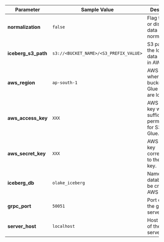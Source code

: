 
| Parameter         | Sample Value                                   | Description                                                                                             |
|-------------------|------------------------------------------------|---------------------------------------------------------------------------------------------------------|
| **normalization** | `false`                                        | Flag to enable or disable data normalization.                                                         |
| **iceberg_s3_path**       | `s3://<BUCKET_NAME>/<S3_PREFIX_VALUE>`      | S3 path where the Iceberg data is stored in AWS.                                                       |
| **aws_region**    | `ap-south-1`                                   | AWS region where the S3 bucket and Glue catalog are located.                                           |
| **aws_access_key**| `XXX`                                          | AWS access key with sufficient permissions for S3 and Glue.                                            |
| **aws_secret_key**| `XXX`                                          | AWS secret key corresponding to the access key.                                                       |
| **iceberg_db**      | `olake_iceberg`                                | Name of the database to be created in AWS Glue.                                                       |
| **grpc_port**     | `50051`                                        | Port on which the gRPC server listens.                                                                 |
| **server_host**   | `localhost`                                    | Host address of the gRPC server.                                                                        |
